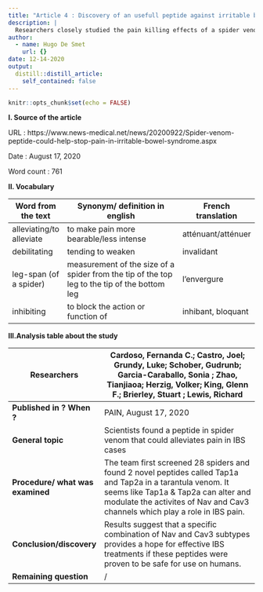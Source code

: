 ```yaml
---
title: "Article 4 : Discovery of an usefull peptide against irritable bowel syndrome in spider venom"
description: |
  Researchers closely studied the pain killing effects of a spider venom peptide on IBS
author:
  - name: Hugo De Smet
    url: {}
date: 12-14-2020
output:
  distill::distill_article:
    self_contained: false
---
```


```r
knitr::opts_chunk$set(echo = FALSE)
```
**I. Source of the article**

URL : https://www.news-medical.net/news/20200922/Spider-venom-peptide-could-help-stop-pain-in-irritable-bowel-syndrome.aspx

Date : August 17, 2020

Word count : 761

**II. Vocabulary**

| **Word from the text**   | **Synonym/ definition in english**                                                           | **French translation** |
|--------------------------|----------------------------------------------------------------------------------------------|------------------------|
| alleviating/to alleviate | to make pain more bearable/less intense                                                      | atténuant/atténuer     |
| debilitating             | tending to weaken                                                                            | invalidant             |
| leg-span (of a spider)   | measurement of the size of a spider from the tip of the top leg to the tip of the bottom leg | l'envergure            |
| inhibiting               | to block the action or function of                                                           | inhibant, bloquant     |

**III.Analysis table about the study**

| **Researchers**                  | Cardoso, Fernanda C.; Castro, Joel; Grundy, Luke; Schober, Gudrunb; Garcia-Caraballo, Sonia ; Zhao, Tianjiaoa; Herzig, Volker; King, Glenn F.; Brierley, Stuart ; Lewis, Richard                                                     |
|----------------------------------|--------------------------------------------------------------------------------------------------------------------------------------------------------------------------------------------------------------------------------------|
| **Published in ? When ?**        | PAIN, August 17, 2020                                                                                                                                                                                                                |
| **General topic**                | Scientists found a peptide in spider venom that could alleviates pain in IBS cases                                                                                                                                                   |
| **Procedure/ what was examined** | The team first screened 28 spiders and found 2 novel peptides called Tap1a and Tap2a in a  tarantula venom. It seems like Tap1a & Tap2a can alter and modulate the activites of Nav and Cav3 channels which play a role in IBS pain. |
| **Conclusion/discovery**         | Results suggest that a specific combination of Nav and Cav3 subtypes provides a hope for effective IBS treatments  if these peptides were proven to be safe for use on humans.                                                       |
| **Remaining question**           | /
